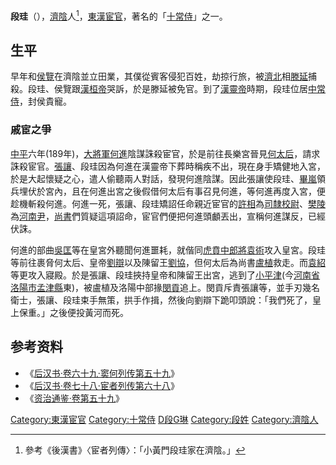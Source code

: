 {{noteTA
|T=zh-hans:段珪;zh-hant:段珪;
|1=zh-hans:段珪;zh-hant:段珪;
}}
'''段珪'''（{{bd|?||189年||}}），[[濟陰郡|濟陰]]人<ref>參考《後漢書》〈宦者列傳〉：「小黃門段珪家在濟陰。」</ref>，[[東漢|東漢]][[宦官|宦官]]，著名的「[[十常侍|十常侍]]」之一。
==生平==
早年和[[侯覽|侯覽]]在濟陰並立田業，其僕從賓客侵犯百姓，劫掠行旅，被[[濟北國|濟北]]相[[滕延|滕延]]捕殺。段珪、侯覽跟[[漢桓帝|漢桓帝]]哭訴，於是滕延被免官。到了[[漢靈帝|漢靈帝]]時期，段珪位居[[中常侍|中常侍]]，封侯貴寵。
===戚宦之爭===
[[中平|中平]]六年(189年)，[[大將軍_(東亞)|大將軍]][[何進|何進]]陰謀誅殺宦官，於是前往長樂宮晉見[[靈思皇后|何太后]]，請求誅殺宦官。[[張讓_(東漢)|張讓]]、段珪因為何進在漢靈帝下葬時稱疾不出，現在身手矯健地入宮，於是大起懷疑之心，遣人偷聽兩人對話，發現何進陰謀。因此張讓使段珪、[[畢嵐|畢嵐]]領兵埋伏於宮內，且在何進出宮之後假借何太后有事召見何進，等何進再度入宮，便趁機斬殺何進。何進一死，張讓、段珪矯詔任命親近宦官的[[許相|許相]]為[[司隸校尉|司隸校尉]]、[[樊陵|樊陵]]為[[河南尹|河南尹]]，[[尚書|尚書]]們質疑這項詔命，宦官們便把何進頭顱丟出，宣稱何進謀反，已經伏誅。

何進的部曲[[吳匡|吳匡]]等在皇宮外聽聞何進噩耗，就偕同[[虎賁中郎將|虎賁中郎將]][[袁術|袁術]]攻入皇宮。段珪等前往裹脅何太后、皇帝[[劉辯|劉辯]]以及陳留王[[劉協|劉協]]，但何太后為尚書[[盧植|盧植]]救走。而[[袁紹|袁紹]]等更攻入寢殿。於是張讓、段珪挾持皇帝和陳留王出宮，逃到了[[小平津|小平津]](今[[河南省|河南省]][[洛陽市|洛陽市]][[孟津縣|孟津縣]]東)，被盧植及洛陽中部掾[[闵贡_(都亭侯)|閔貢]]追上。閔貢斥責張讓等，並手刃幾名衛士，張讓、段珪束手無策，拱手作揖，然後向劉辯下跪叩頭說：「我們死了，皇上保重。」之後便投黃河而死。

==参考资料==
*《[[s:后汉书/卷69|后汉书·卷六十九·窦何列传第五十九]]》
*《[[s:后汉书/卷78|后汉书·卷七十八·宦者列传第六十八]]》
*《[[s:資治通鑑/卷059|资治通鉴·卷第五十九]]》
{{十常侍}}

[[Category:東漢宦官|Category:東漢宦官]]
[[Category:十常侍|Category:十常侍]]
[[Category:東漢自殺人物|D段G琳]]
[[Category:段姓|Category:段姓]]
[[Category:濟陰人|Category:濟陰人]]